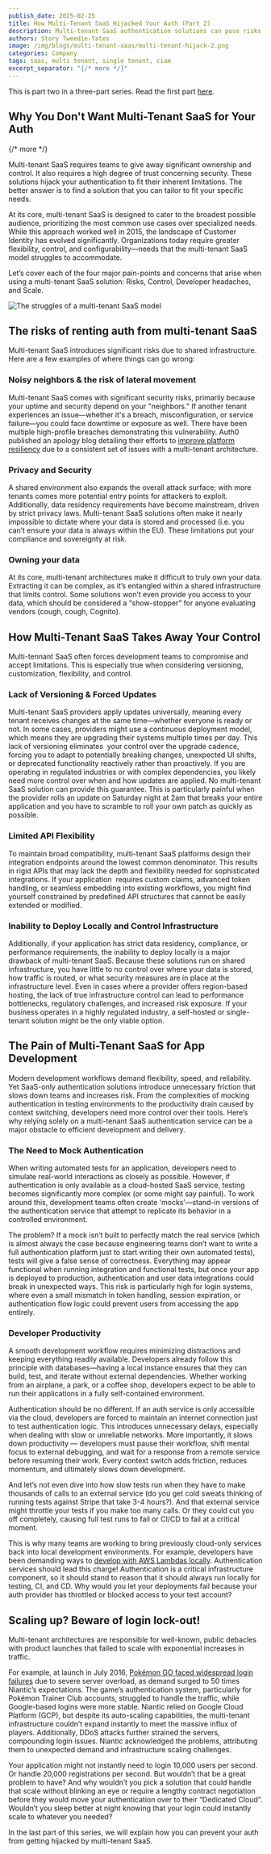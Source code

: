```yaml
---
publish_date: 2025-02-25
title: How Multi-Tenant SaaS Hijacked Your Auth (Part 2)
description: Multi-tenant SaaS authentication solutions can pose risks including security vulnerabilities, lack of control, and scalability issues. A better solution is one that can be tailored to fit specific needs.
authors: Story Tweedie-Yates
image: /img/blogs/multi-tenant-saas/multi-tenant-hijack-2.png
categories: Company
tags: saas, multi tenant, single tenant, ciam
excerpt_separator: "{/* more */}"
---
```


This is part two in a three-part series. Read the first part [here](/blog/multi-tenant-hijack).

## Why You Don't Want Multi-Tenant SaaS for Your Auth
{/* more */} 

Multi-tenant SaaS requires teams to give away significant ownership and control. It also requires a high degree of trust concerning security. These solutions hijack your authentication to fit their inherent limitations. The better answer is to find a solution that you can tailor to fit your specific needs.

At its core, multi-tenant SaaS is designed to cater to the broadest possible audience, prioritizing the most common use cases over specialized needs. While this approach worked well in 2015, the landscape of Customer Identity has evolved significantly. Organizations today require greater flexibility, control, and configurability—needs that the multi-tenant SaaS model struggles to accommodate.

Let’s cover each of the four major pain-points and concerns that arise when using a multi-tenant SaaS solution: Risks, Control, Developer headaches, and Scale.

![The struggles of a multi-tenant SaaS model](/img/blogs/multi-tenant-saas/saas-struggles.png)

## The risks of renting auth from multi-tenant SaaS

Multi-tenant SaaS introduces significant risks due to shared infrastructure. Here are a few examples of where things can go wrong:

### Noisy neighbors & the risk of lateral movement

Multi-tenant SaaS comes with significant security risks, primarily because your uptime and security depend on your "neighbors." If another tenant experiences an issue—whether it's a breach, misconfiguration, or service failure—you could face downtime or exposure as well. There have been multiple high-profile breaches demonstrating this vulnerability. Auth0 published an apology blog detailing their efforts to [improve platform resiliency](https://auth0.com/blog/improving-our-platform-resiliency-and-upcoming-holiday-plans/) due to a consistent set of issues with a multi-tenant architecture.

### Privacy and Security

A shared environment also expands the overall attack surface; with more tenants comes more potential entry points for attackers to exploit. Additionally, data residency requirements have become mainstream, driven by strict privacy laws. Multi-tenant SaaS solutions often make it nearly impossible to dictate where your data is stored and processed (i.e. you can’t ensure your data is always within the EU). These limitations put your compliance and sovereignty at risk.

### Owning your data

At its core, multi-tenant architectures make it difficult to truly own your data. Extracting it can be complex, as it’s entangled within a shared infrastructure that limits control. Some solutions won’t even provide you access to your data, which should be considered a “show-stopper” for anyone evaluating vendors (cough, cough, Cognito).

## How Multi-Tenant SaaS Takes Away Your Control

Multi-tennant SaaS often forces development teams to compromise and accept limitations. This is especially true when considering versioning, customization, flexibility, and control.

### Lack of Versioning & Forced Updates

Multi-tenant SaaS providers apply updates universally, meaning every tenant receives changes at the same time—whether everyone is ready or not. In some cases, providers might use a continuous deployment model, which means they are upgrading their systems multiple times per day. This lack of versioning eliminates  your control over the upgrade cadence, forcing you to adapt to potentially breaking changes, unexpected UI shifts, or deprecated functionality reactively rather than proactively. If you are operating in regulated industries or with complex dependencies, you likely need more control over when and how updates are applied. No multi-tenant SaaS solution can provide this guarantee. This is particularly painful when the provider rolls an update on Saturday night at 2am that breaks your entire application and you have to scramble to roll your own patch as quickly as possible.

### Limited API Flexibility

To maintain broad compatibility, multi-tenant SaaS platforms design their integration endpoints around the lowest common denominator. This results in rigid APIs that may lack the depth and flexibility needed for sophisticated integrations. If your application  requires custom claims, advanced token handling, or seamless embedding into existing workflows, you might find yourself constrained by predefined API structures that cannot be easily extended or modified.

### Inability to Deploy Locally and Control Infrastructure

Additionally, if your application has strict data residency, compliance, or performance requirements, the inability to deploy locally is a major drawback of multi-tenant SaaS. Because these solutions run on shared infrastructure, you have little to no control over where your data is stored, how traffic is routed, or what security measures are in place at the infrastructure level. Even in cases where a provider offers region-based hosting, the lack of true infrastructure control can lead to performance bottlenecks, regulatory challenges, and increased risk exposure. If your business operates in a highly regulated industry, a self-hosted or single-tenant solution might be the only viable option.

## The Pain of Multi-Tenant SaaS for App Development

Modern development workflows demand flexibility, speed, and reliability. Yet SaaS-only authentication solutions introduce unnecessary friction that slows down teams and increases risk. From the complexities of mocking authentication in testing environments to the productivity drain caused by context switching, developers need more control over their tools. Here’s why relying solely on a multi-tenant SaaS authentication service can be a major obstacle to efficient development and delivery.

### The Need to Mock Authentication

When writing automated tests for an application, developers need to simulate real-world interactions as closely as possible. However, if authentication is only available as a cloud-hosted SaaS service, testing becomes significantly more complex (or some might say painful). To work around this, development teams often create ‘mocks’—stand-in versions of the authentication service that attempt to replicate its behavior in a controlled environment.

The problem? If a mock isn’t built to perfectly match the real service (which is almost always the case because engineering teams don’t want to write a full authentication platform just to start writing their own automated tests), tests will give a false sense of correctness. Everything may appear functional when running integration and functional tests, but once your app is deployed to production, authentication and user data integrations could break in unexpected ways. This risk is particularly high for login systems, where even a small mismatch in token handling, session expiration, or authentication flow logic could prevent users from accessing the app entirely.

### Developer Productivity

A smooth development workflow requires minimizing distractions and keeping everything readily available. Developers already follow this principle with databases—having a local instance ensures that they can build, test, and iterate without external dependencies. Whether working from an airplane, a park, or a coffee shop, developers expect to be able to run their applications in a fully self-contained environment.

Authentication should be no different. If an auth service is only accessible via the cloud, developers are forced to maintain an internet connection just to test authentication logic. This introduces unnecessary delays, especially when dealing with slow or unreliable networks. More importantly, it slows down productivity — developers must pause their workflow, shift mental focus to external debugging, and wait for a response from a remote service before resuming their work. Every context switch adds friction, reduces momentum, and ultimately slows down development.

And let’s not even dive into how slow tests run when they have to make thousands of calls to an external service (do you get cold sweats thinking of running tests against Stripe that take 3-4 hours?). And that external service might throttle your tests if you make too many calls. Or they could cut you off completely, causing full test runs to fail or CI/CD to fail at a critical moment.

This is why many teams are working to bring previously cloud-only services back into local development environments. For example, developers have been demanding ways to [develop with AWS Lambdas locally](https://www.reddit.com/r/aws/comments/ajjd2s/how_can_you_developwrite_lambda_functions_locally/). Authentication services should lead this charge! Authentication is a critical infrastructure component, so it should stand to reason that it should always run locally for testing, CI, and CD. Why would you let your deployments fail because your auth provider has throttled or blocked access to your test account?

## Scaling up? Beware of login lock-out!

Multi-tenant architectures are responsible for well-known, public debacles with product launches that failed to scale with exponential increases in traffic.

For example, at launch in July 2016, [Pokémon GO faced widespread login failures](https://www.forbes.com/sites/davidthier/2016/07/07/pokemon-go-servers-seem-to-be-struggling/) due to severe server overload, as demand surged to 50 times Niantic’s expectations. The game’s authentication system, particularly for Pokémon Trainer Club accounts, struggled to handle the traffic, while Google-based logins were more stable. Niantic relied on Google Cloud Platform (GCP), but despite its auto-scaling capabilities, the multi-tenant infrastructure couldn’t expand instantly to meet the massive influx of players. Additionally, DDoS attacks further strained the servers, compounding login issues. Niantic acknowledged the problems, attributing them to unexpected demand and infrastructure scaling challenges.

Your application might not instantly need to login 10,000 users per second. Or handle 20,000 registrations per second. But wouldn’t that be a great problem to have? And why wouldn’t you pick a solution that could handle that scale without blinking an eye or require a lengthy contract negotiation before they would move your authentication over to their “Dedicated Cloud”. Wouldn’t you sleep better at night knowing that your login could instantly scale to whatever you needed?

In the last part of this series, we will explain how you can prevent your auth from getting hijacked by multi-tenant SaaS.
